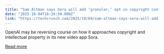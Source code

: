 ```yaml
---
title: "Sam Altman says Sora will add ‘granular,’ opt-in copyright controls"
date: "2025-10-04T16:26:50.000Z"
link: "https://techcrunch.com/2025/10/04/sam-altman-says-sora-will-add-granular-opt-in-copyright-controls/"
---
```


OpenAI may be reversing course on how it approaches copyright and intellectual property in its new video app Sora.

[Read more](https://techcrunch.com/2025/10/04/sam-altman-says-sora-will-add-granular-opt-in-copyright-controls/)
